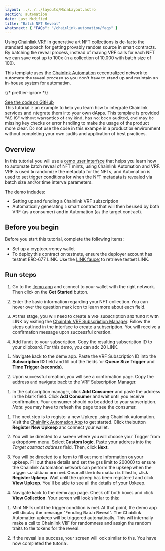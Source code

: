 ```yaml
---
layout: ../../../layouts/MainLayout.astro
section: automation
date: Last Modified
title: "Batch NFT Reveal"
whatsnext: { "FAQs": "/chainlink-automation/faqs" }
---
```



Using [Chainlink VRF](https://docs.chain.link/vrf/v2/introduction/) in generative art NFT collections is de-facto the standard approach for getting provably random source in smart contracts. By batching the reveal process, instead of making VRF calls for each NFT we can save cost up to 100x (in a collection of 10,000 with batch size of 100).

This template uses the [Chainlink Automation](https://automation.chain.link) decentralized network to automate the reveal process so you don't have to stand up and maintain an in-house system for automation.

{/* prettier-ignore */}
<div class="remix-callout">
  <a href="https://github.com/smartcontractkit/chainlink-automation-templates/tree/main/batch-nft-reveal">See the code on GitHub</a>
</div>

<Aside type="caution" title="Disclaimer">
  This tutorial is an example to help you learn how to integrate Chainlink services and integrate them into your own
  dApps. This template is provided "AS IS" without warranties of any kind, has not been audited, and may be missing key
  checks or error handling to make the usage of the product more clear. Do not use the code in this example in a
  production environment without completing your own audits and application of best practices.
</Aside>

## Overview

In this tutorial, you will use a [demo user interface](https://automation.chainlink-demo.app) that helps you learn how to automate batch reveal of NFT mints, using Chainlink Automation and VRF. VRF is used to randomize the metadata for the NFTs, and Automation is used to set trigger conditions for when the NFT metadata is revealed via batch size and/or time interval parameters.

The demo includes:

- Setting up and funding a Chainlink VRF subscription
- Automatically generating a smart contract that will then be used by both VRF (as a consumer) and in Automation (as the target contract).

## Before you begin

Before you start this tutorial, complete the following items:

- Set up a cryptocurrency wallet
- To deploy this contract on testnets, ensure the deployer account has testnet ERC-677 LINK. Use the [LINK faucet](https://faucets.chain.link/) to retrieve testnet LINK.

## Run steps

1. Go to the [demo app](https://automation.chainlink-demo.app/) and connect to your wallet with the right network. Then click on the **Get Started** button.

   <ClickToZoom
     src="/images/automation/tutorials/batch-nft1.png"
     alt="Batch NFT Quickstart Step 1"
     style="max-width: 70%;"
   />

1. Enter the basic information regarding your NFT collection. You can hover over the question mark icon to learn more about each field.

   <ClickToZoom
     src="/images/automation/tutorials/batch-nft2.png"
     alt="Batch NFT Quickstart Step 2"
     style="max-width: 70%;"
   />

1. At this stage, you will need to create a VRF subscription and fund it with LINK by visiting the [Chainlink VRF Subscription Manager](https://vrf.chain.link/). Follow the steps outlined in the interface to create a subscription. You will receive a confirmation message upon successful creation.

1. Add funds to your subscription. Copy the resulting subscription ID to your clipboard. For this demo, you can add 20 LINK.

<ClickToZoom
  src="/images/automation/tutorials/batch-nft3.png"
  alt="Batch NFT Quickstart Step 3"
  style="max-width: 70%;"
/>

<ClickToZoom
  src="/images/automation/tutorials/batch-nft4.png"
  alt="Batch NFT Quickstart Step 4"
  style="max-width: 70%;"
/>

1. Navigate back to the demo app. Paste the VRF Subscription ID into the **Subscription ID** field and fill out the fields for **Queue Size Trigger** and **Time Trigger (seconds)**.

1. Upon successful creation, you will see a confirmation page. Copy the address and navigate back to the VRF Subscription Manager.

<ClickToZoom
  src="/images/automation/tutorials/batch-nft5.png"
  alt="Batch NFT Quickstart Step 5"
  style="max-width: 70%;"
/>

1. In the subscription manager, click **Add Consumer** and paste the address in the blank field. Click **Add Consumer** and wait until you receive confirmation. Your consumer should no be added to your subscription. _Note_: you may have to refresh the page to see the consumer.

<ClickToZoom
  src="/images/automation/tutorials/batch-nft6.png"
  alt="Batch NFT Quickstart Step 6"
  style="max-width: 70%;"
/>

1. The next step is to register a new Upkeep using Chainlink Automation. Visit the [Chainlink Automation App](https://automation.chain.link/) to get started. Click the button **Register New Upkeep** and connect your wallet.

1. You will be directed to a screen where you will choose your Trigger from a dropdown menu. Select **Custom logic**. Paste your address into the _Target contract address_ field. Then, click **Next**.

1. You will be directed to a form to fill out more information on your upkeep. Fill out these details and set the gas limit to 200000 to ensure the Chainlink Automation network can perform the upkeep when the trigger conditions are met. Once all the information is filled in, click **Register Upkeep**. Wait until the upkeep has been registered and click **View Upkeep**. You'll be able to see all the details of your Upkeep.

1. Navigate back to the demo app page. Check off both boxes and click **View Collection**. Your screen will look similar to this:

<ClickToZoom
  src="/images/automation/tutorials/batch-nft7.png"
  alt="Batch NFT Quickstart Step 7"
  style="max-width: 70%;"
/>

1. Mint NFTs until the trigger condition is met. At that point, the demo app will display the message "Pending Batch Reveal". The Chainlink Automation upkeep will be triggered automatically. This will internally make a call to Chainlink VRF for randomness and assign the random traits to the tokens for the reveal.

1. If the reveal is a success, your screen will look similar to this. You have now completed the tutorial.

<ClickToZoom
  src="/images/automation/tutorials/batch-nft8.png"
  alt="Batch NFT Quickstart Step 8"
  style="max-width: 70%;"
/>
